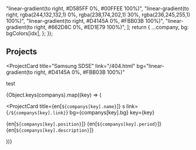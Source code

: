 
  "linear-gradient(to right, #D585FF 0%, #00FFEE 100%)",
  "linear-gradient(to right, rgba(244,132,132,1) 0%, rgba(238,174,202,1) 30%, rgba(236,245,255,1) 100%)",
  "linear-gradient(to right, #D4145A 0%, #FBB03B 100%)",
  "linear-gradient(to right, #662D8C 0%, #ED1E79 100%)",
];
  return {
    ...company,
    bg: bgColors[idx],
  };
});

## Projects

<ProjectCard
  title="Samsung SDSE"
  link="/404.html"
  bg="linear-gradient(to right, #D4145A 0%, #FBB03B 100%)"
>
  test
</ProjectCard>

{Object.keys(companys).map((key) => (

<ProjectCard
  title={en[`${companys[key].name}`]}
  s
  link={`/${companys[key].link}`}
  bg={companys[key].bg}
  key={key}
>

{en[`${companys[key].position}`]}
{en[`${companys[key].period}`]}
{en[`${companys[key].description}`]}

</ProjectCard>

))}
